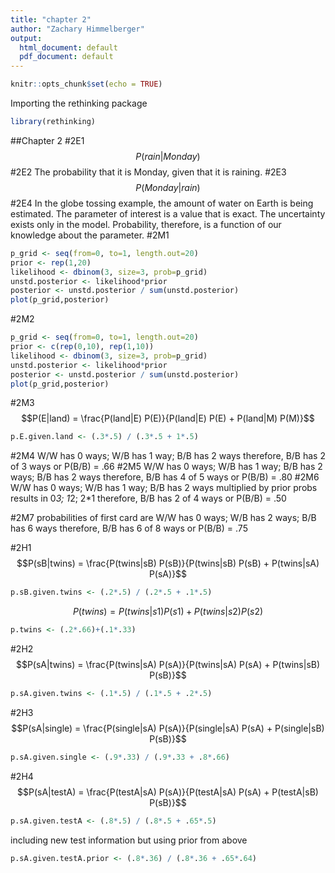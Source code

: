 ```yaml
---
title: "chapter 2"
author: "Zachary Himmelberger"
output:
  html_document: default
  pdf_document: default
---
```


```r
knitr::opts_chunk$set(echo = TRUE)
```
Importing the rethinking package
```R
library(rethinking)
```
##Chapter 2
#2E1
$$P(rain|Monday)$$
#2E2
The probability that it is Monday, given that it is raining.
#2E3
$$P(Monday|rain)$$
#2E4
In the globe tossing example, the amount of water on Earth is being estimated. The parameter of interest is a value that is exact. The uncertainty exists only in the model. Probability, therefore, is a function of our knowledge about the parameter.
#2M1
```r
p_grid <- seq(from=0, to=1, length.out=20)
prior <- rep(1,20)
likelihood <- dbinom(3, size=3, prob=p_grid)
unstd.posterior <- likelihood*prior
posterior <- unstd.posterior / sum(unstd.posterior)
plot(p_grid,posterior)
```
#2M2
```R
p_grid <- seq(from=0, to=1, length.out=20)
prior <- c(rep(0,10), rep(1,10))
likelihood <- dbinom(3, size=3, prob=p_grid)
unstd.posterior <- likelihood*prior
posterior <- unstd.posterior / sum(unstd.posterior)
plot(p_grid,posterior)
```
#2M3
$$P(E|land) = \frac{P(land|E) P(E)}{P(land|E) P(E) + P(land|M) P(M)}$$
```R
p.E.given.land <- (.3*.5) / (.3*.5 + 1*.5)
```
#2M4
W/W has 0 ways; W/B has 1 way; B/B has 2 ways
therefore, B/B has 2 of 3 ways or P(B/B) = .66
#2M5
W/W has 0 ways; W/B has 1 way; B/B has 2 ways; B/B has 2 ways
therefore, B/B has 4 of 5 ways or P(B/B) = .80
#2M6
W/W has 0 ways; W/B has 1 way; B/B has 2 ways
multiplied by prior probs results in 0*3; 1*2; 2*1
therefore, B/B has 2 of 4 ways or P(B/B) = .50

#2M7
probabilities of first card are
W/W has 0 ways; W/B has 2 ways; B/B has 6 ways
therefore, B/B has 6 of 8 ways or P(B/B) = .75

#2H1
$$P(sB|twins) = \frac{P(twins|sB) P(sB)}{P(twins|sB) P(sB) + P(twins|sA) P(sA)}$$
```R
p.sB.given.twins <- (.2*.5) / (.2*.5 + .1*.5)
```
$$P(twins) = P(twins|s1) P(s1) + P(twins|s2) P(s2)$$
```R
p.twins <- (.2*.66)+(.1*.33)
```
#2H2
$$P(sA|twins) = \frac{P(twins|sA) P(sA)}{P(twins|sA) P(sA) + P(twins|sB) P(sB)}$$
```R
p.sA.given.twins <- (.1*.5) / (.1*.5 + .2*.5)
```
#2H3
$$P(sA|single) = \frac{P(single|sA) P(sA)}{P(single|sA) P(sA) + P(single|sB) P(sB)}$$
```R
p.sA.given.single <- (.9*.33) / (.9*.33 + .8*.66)
```
#2H4
$$P(sA|testA) = \frac{P(testA|sA) P(sA)}{P(testA|sA) P(sA) + P(testA|sB) P(sB)}$$
```R
p.sA.given.testA <- (.8*.5) / (.8*.5 + .65*.5)
```
including new test information but using prior from above
```R
p.sA.given.testA.prior <- (.8*.36) / (.8*.36 + .65*.64)
```